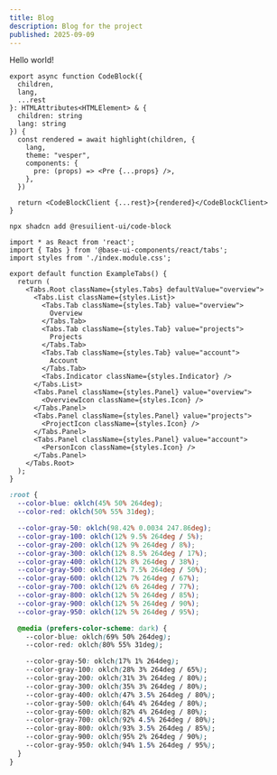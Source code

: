 ```yaml
---
title: Blog
description: Blog for the project
published: 2025-09-09
---
```


Hello world!

```tsx lineNumbers
export async function CodeBlock({
  children,
  lang,
  ...rest
}: HTMLAttributes<HTMLElement> & {
  children: string
  lang: string
}) {
  const rendered = await highlight(children, {
    lang,
    theme: "vesper",
    components: {
      pre: (props) => <Pre {...props} />,
    },
  })

  return <CodeBlockClient {...rest}>{rendered}</CodeBlockClient>
}
```

```package-install
npx shadcn add @resuilient-ui/code-block
```

```tsx tab="index.tsx" lineNumbers title="Base UI Tabs"
import * as React from 'react';
import { Tabs } from '@base-ui-components/react/tabs';
import styles from './index.module.css';

export default function ExampleTabs() {
  return (
    <Tabs.Root className={styles.Tabs} defaultValue="overview">
      <Tabs.List className={styles.List}>
        <Tabs.Tab className={styles.Tab} value="overview">
          Overview
        </Tabs.Tab>
        <Tabs.Tab className={styles.Tab} value="projects">
          Projects
        </Tabs.Tab>
        <Tabs.Tab className={styles.Tab} value="account">
          Account
        </Tabs.Tab>
        <Tabs.Indicator className={styles.Indicator} />
      </Tabs.List>
      <Tabs.Panel className={styles.Panel} value="overview">
        <OverviewIcon className={styles.Icon} />
      </Tabs.Panel>
      <Tabs.Panel className={styles.Panel} value="projects">
        <ProjectIcon className={styles.Icon} />
      </Tabs.Panel>
      <Tabs.Panel className={styles.Panel} value="account">
        <PersonIcon className={styles.Icon} />
      </Tabs.Panel>
    </Tabs.Root>
  );
}
```

```css tab="theme.css" lineNumbers title="Base UI Tabs"
:root {
  --color-blue: oklch(45% 50% 264deg);
  --color-red: oklch(50% 55% 31deg);

  --color-gray-50: oklch(98.42% 0.0034 247.86deg);
  --color-gray-100: oklch(12% 9.5% 264deg / 5%);
  --color-gray-200: oklch(12% 9% 264deg / 8%);
  --color-gray-300: oklch(12% 8.5% 264deg / 17%);
  --color-gray-400: oklch(12% 8% 264deg / 38%);
  --color-gray-500: oklch(12% 7.5% 264deg / 50%);
  --color-gray-600: oklch(12% 7% 264deg / 67%);
  --color-gray-700: oklch(12% 6% 264deg / 77%);
  --color-gray-800: oklch(12% 5% 264deg / 85%);
  --color-gray-900: oklch(12% 5% 264deg / 90%);
  --color-gray-950: oklch(12% 5% 264deg / 95%);

  @media (prefers-color-scheme: dark) {
    --color-blue: oklch(69% 50% 264deg);
    --color-red: oklch(80% 55% 31deg);

    --color-gray-50: oklch(17% 1% 264deg);
    --color-gray-100: oklch(28% 3% 264deg / 65%);
    --color-gray-200: oklch(31% 3% 264deg / 80%);
    --color-gray-300: oklch(35% 3% 264deg / 80%);
    --color-gray-400: oklch(47% 3.5% 264deg / 80%);
    --color-gray-500: oklch(64% 4% 264deg / 80%);
    --color-gray-600: oklch(82% 4% 264deg / 80%);
    --color-gray-700: oklch(92% 4.5% 264deg / 80%);
    --color-gray-800: oklch(93% 3.5% 264deg / 85%);
    --color-gray-900: oklch(95% 2% 264deg / 90%);
    --color-gray-950: oklch(94% 1.5% 264deg / 95%);
  }
}
```
